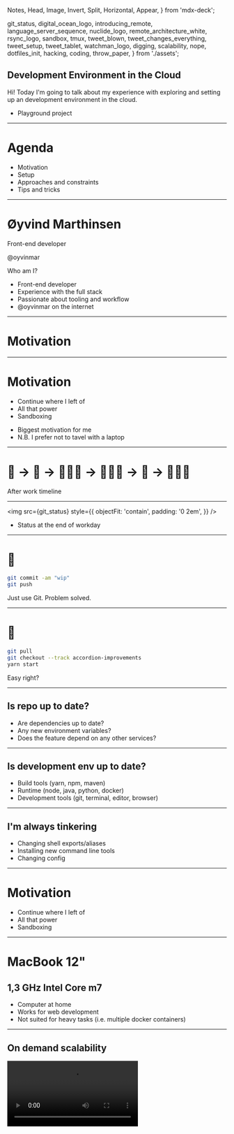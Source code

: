   Notes,
  Head,
  Image,
  Invert,
  Split,
  Horizontal,
  Appear,
} from 'mdx-deck';

  git_status,
  digital_ocean_logo,
  introducing_remote,
  language_server_sequence,
  nuclide_logo,
  remote_architecture_white,
  rsync_logo,
  sandbox,
  tmux,
  tweet_blown,
  tweet_changes_everything,
  tweet_setup,
  tweet_tablet,
  watchman_logo,
  digging,
  scalability,
  nope,
  dotfiles_init,
  hacking,
  coding,
  throw_paper,
} from './assets';


<Head>
  <title>Developing in the cloud</title>
</Head>

<!--- Intro -->

## Development Environment in the Cloud

<Notes>
Hi! Today I'm going to talk about my experience with exploring and setting up an development environment in the cloud.

- Playground project

</Notes>

---

# Agenda

- Motivation
- Setup
- Approaches and constraints
- Tips and tricks

---

# Øyvind Marthinsen

Front-end developer

@oyvinmar

<Notes>

Who am I?

- Front-end developer
- Experience with the full stack
- Passionate about tooling and workflow
- @oyvinmar on the internet

</Notes>

<!--- Motivation -->

---

# Motivation

---

# Motivation

<ul>
  <Highlight item={0}>
    <li>Continue where I left of</li>
    <li>All that power</li>
    <li>Sandboxing</li>
  </Highlight>
</ul>

<Notes>

- Biggest motivation for me
- N.B. I prefer not to tavel with a laptop

</Notes>

---

<h1><Flip>🏃</Flip> → <Flip>🚋</Flip> → 🧸👶🏻 → 👨🏻‍🍳 → 🛌 → 👨🏻‍💻</h1>

<Notes> After work timeline </Notes>

---

<img
  src={git_status}
  style={{
    objectFit: 'contain',
    padding: '0 2em',
  }}
/>

<Notes>

- Status at the end of workday

</Notes>

---

##

# :office:

```bash
git commit -am "wip"
git push
```

<Notes>

Just use Git. Problem solved.

</Notes>

---

# :house_with_garden:

```bash
git pull
git checkout --track accordion-improvements
yarn start
```

<Notes>

Easy right?

</Notes>

---

## Is repo up to date?

- Are dependencies up to date?
- Any new environment variables?
- Does the feature depend on any other services?

---

## Is development env up to date?

- Build tools (yarn, npm, maven)
- Runtime (node, java, python, docker)
- Development tools (git, terminal, editor, browser)

---

## I'm always tinkering

- Changing shell exports/aliases
- Installing new command line tools
- Changing config

---

# Motivation

<ul>
  <Highlight item={1}>
    <li>Continue where I left of</li>
    <li>All that power</li>
    <li>Sandboxing</li>
  </Highlight>
</ul>

---

# MacBook 12"

## 1,3 GHz Intel Core m7

<Notes>

- Computer at home
- Works for web development
- Not suited for heavy tasks (i.e. multiple docker containers)

</Notes>

---

## On demand scalability

<video src={scalability} autoPlay loop />

<Notes>

- Not locked to a physical device
- Scale CPU/RAM after task

</Notes>

---

# Motivation

<ul>
  <Highlight item={2}>
    <li>Continue where I left of</li>
    <li>All that power</li>
    <li>Sandboxing</li>
  </Highlight>
</ul>

---

### Sandbox the development environment

<img
  src={sandbox}
  style={{
    maxWidth: '70%',
  }}
/>

<Notes>

- Testing new languages/development tools
- Separate server for each project
- Easy project switching (i.e. running docker container)

</Notes>

---

<!--- Setup -->

# Setup

---

<h2 style={{marginBottom: '-0.5em'}}>Architecture</h2>

<img style={{ width: '100vw' }} src={remote_architecture_white} />

<Notes>

- The server runs a web server
- The server supports web sockets
- The browser can easily be replaced by a REST-client
- The client/editor edits files securely through ssh
- An alternative to a web server is SSH port forwarding.

</Notes>

---

<img src={digital_ocean_logo} />

<Appear>

- Cheap and predictable pricing
- Simple interface
- Already had an account

</Appear>

---

## Server setup

- Ubuntu
- Development tools (git, Node.js, etc)
- SSH login
- NGINX
- Let's Encrypt

<Notes>

- Standard web server setup.
- Ubuntu with firewall enabled.
- Web sockets enabled in NGINX
- An alternative to NGINX is SSH port forwarding.

</Notes>

---

# Editing code

<video src={coding} autoPlay loop />

<Notes>

Server setup was pretty straightforward, but how to edit the code from remote was the hard part.

</Notes>

---

## Approaches

- SSH
- rsync + watchman
- Nuclide
- VSCode remote-development extension

---

## Keep it simple, stupid (KISS)

Use ssh and run vim or emacs on the server

---

<video src={nope} autoPlay loop />

<Notes>

- I prefer VSCode

</Notes>

---

## rsync + watchman

<Split>

<img
  src={rsync_logo}
  style={{
    maxWidth: '250px',
  }}
/>

<img
  src={watchman_logo}
  style={{
    maxWidth: '250px',
  }}
/>

<GothamHeading
  style={{
    marginTop: 0,
  }}
>
  Watchman
</GothamHeading>

</Split>

<Notes>

- Use watchman to watch for local file changes and use rsync to send them to the server

</Notes>

---

## All tooling must run locally

<Appear>
  <video src={throw_paper} autoPlay loop />
</Appear>

<Notes>

- For example linting, type checking, compiling etc
- Issues with git

</Notes>

---

## Language Server Protocol (LSP)

Builtin: VSCode, Atom, Eclipse Che

Plugins: Sublime, vim/neovim, Emacs, etc..

<Notes>

- Warning: Minor digression. But this is what enables the next two approaches I will describe
- Standardized protocol for how an editor and a language server communicate. The server provides advanced language information.

</Notes>

---

<img src={language_server_sequence} />

<Notes>

- Example of how communication flows.
- Server enables features such as autocomplete, goto definition, or documentation on hover.

</Notes>

---

<GothamHeading
  variant="h1"
  style={{
    display: 'flex',
    alignItems: 'center',
  }}
>
  <img src={nuclide_logo} style={{ height: '80px' }} />
  <span style={{ marginLeft: '12px' }}>Nuclide</span>
</GothamHeading>

- The Facebook "IDE"
- Atom with a bunch of plugins
- Built in remote development support

<Notes>

- Next approach

</Notes>

---

## Digging into Nuclide source

<video src={digging} autoPlay loop />

<Notes>

How is this stuff implemented?

</Notes>

---

## Nuclide VSCode extension

<Appear>

Adds remote development capabilities to vscode 🤠

</Appear>

<Notes>

- Communicates with a fork of the nuclide server

</Notes>

---

## Nuclide VSCode extension

- Secure bidirectional channel
- File operations
- CVS integration (Mercurial)
- LSP integration

<Notes>

- Automatically install a server on the host
- Written in javascript with flow types

</Notes>

---

## I can hack this

<video src={hacking} autoPlay loop />

---

## Nuclide VSCode extension

- Secure bidirectional channel ✅
- File operations ✅
- CVS integration ⏸
- LSP integration 🏗

---

<img src={introducing_remote} style={{ maxWidth: '80%' }} />

---

## Visual Studio Code Remote - SSH

> Open a remote folder on any remote machine, virtual machine, or container with a running SSH server.

---

## Can use all VSCode features

- UI Extensions run locally 🏡
- Workspace extensions remotely 🏢
- Debugging on the SSH host 🐛
- Forward port from host 🚀

<Notes>

- UI (snippets, keymaps vim/emacs, themes)
- Workspace (completion, linters, formatter)
- Debug
- SSH port forwarding

</Notes>

---

# TL;DR

## It just works

---

# Minor issues

- SSH connection hangs sometimes
- Slower assets download
- Not open source
- Does not solve config

<Notes>

- When waking from sleep. Not explored in depth.
- Big js bundles with embedded source maps can be an issue (10 mb). Hot-module reloading mitigates the issue
- Microsoft Azure bundling?
- Actually exacerbate the need for automating config

</Notes>

---

# Tips and tricks

---

### Become familiar with the command line

- Learn SSH and SCP
- Master a terminal editor (vim, emacs, nano)
- File operations (ls, mv, rm)
- Process management (ps, top, kill)

---

### Keep config in dotfiles

<video src={dotfiles_init} autoPlay loop style={{ maxWidth: '70%' }} />

<Notes>

- Link config/dotfiles (shell, vim, ssh, tmux).
- Install the tools I most commonly use.
- Can re-execute the command at any time to synchronize anything that might have changed.

</Notes>

---

### Use tmux

<img src={tmux} style={{ maxWidth: '70%' }} />

<Notes>

- Why haven't I used this before??
- Terminal multiplexer (what the hell does that mean?)
- Basically a window manger inside your terminal
- Sessions is the thing that makes it invaluable for remote development
- Can exit/detach from a session (i.e. disconnect from the server) and tmux keeps the session alive

</Notes>

---

# Unexplored benefits

- Develop in the production/test environment
- Great for onboarding?
- Security
- Develop on an tablet (i.e. iPad)

<Notes>

- Test code in the real environment. Low latency other service. Easier project setup?
- Automating project development setup
- No sensitive info on computer
- See CodeServer. Develop with VSCode in the browser

</Notes>

---

### Hype

<Split>

<div>

<img src={tweet_blown} style={{ maxWidth: '80%' }} />

<img src={tweet_tablet} style={{ maxWidth: '80%' }} />

</div>

<img src={tweet_changes_everything} style={{ maxWidth: '80%' }} />

<img src={tweet_setup} style={{ maxWidth: '80%' }} />

</Split>

<Notes>

- Not mainstream, but getting there.
- Looking for buzz (and seeing it)
- Facebook and Google have done this for years

</Notes>

---

# Links

- [Digital Ocean](https://www.digitalocean.com/)
- [rsync](https://en.wikipedia.org/wiki/Rsync)
- [Watchman](https://facebook.github.io/watchman/)
- [SSH](https://en.wikipedia.org/wiki/Secure_Shell)
- [Let’s Encrypt](https://letsencrypt.org/)
- [Language Server Protocol](https://langserver.org/)
- [VSCode Remote SSH Extension](https://marketplace.visualstudio.com/items?itemName=ms-vscode-remote.remote-ssh)
- [VSCode Remote Development using SSH (tutorial)](https://code.visualstudio.com/docs/remote/ssh)
- [Nuclide](https://nuclide.io/)
- [Dotfiles guide](http://dotfiles.github.io/)
- [My dotfiles](https://github.com/oyvinmar/dotfiles)

---

## Thanks for listening!
